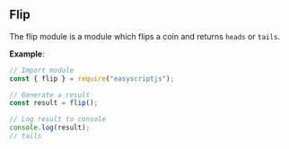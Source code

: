 ## Flip
The flip module is a module which flips a coin and returns `heads` or `tails`.

**Example**:

```js
// Import module
const { flip } = require("easyscriptjs");

// Generate a result
const result = flip();

// Log result to console
console.log(result);
// tails
```
